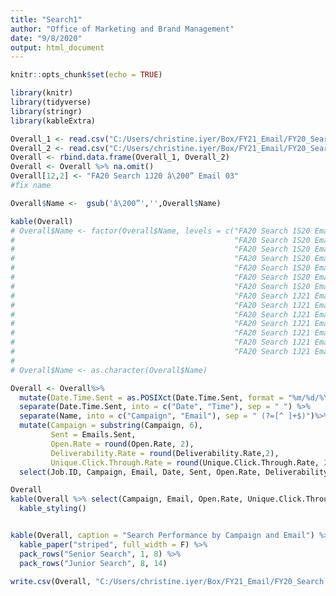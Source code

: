 ```yaml
---
title: "Search1"
author: "Office of Marketing and Brand Management"
date: "9/8/2020"
output: html_document
---
```


```r
knitr::opts_chunk$set(echo = TRUE)
```

```r
library(knitr)
library(tidyverse)
library(stringr)
library(kableExtra)
```

```r
Overall_1 <- read.csv("C:/Users/christine.iyer/Box/FY21_Email/FY20_Search _1_Email_Performance/Raw Data/Campaign (1).csv", header = T, stringsAsFactors = F)
Overall_2 <- read.csv("C:/Users/christine.iyer/Box/FY21_Email/FY20_Search _1_Email_Performance/Raw Data/Campaign (2).csv", header = T, stringsAsFactors = F)
Overall <- rbind.data.frame(Overall_1, Overall_2)
Overall <- Overall %>% na.omit()
Overall[12,2] <- "FA20 Search 1J20 â\200” Email 03"
#fix name

Overall$Name <-  gsub('â\200”','',Overall$Name)
```


```r
kable(Overall)
# Overall$Name <- factor(Overall$Name, levels = c("FA20 Search 1S20 Email 01", 
#                                                 "FA20 Search 1S20 Email 02",
#                                                 "FA20 Search 1S20 Email 03",
#                                                 "FA20 Search 1S20 Email 04",
#                                                 "FA20 Search 1S20 Email 05",
#                                                 "FA20 Search 1S20 Email 06",
#                                                 "FA20 Search 1S20 Email 07",
#                                                 "FA20 Search 1J21 Email 01", 
#                                                 "FA20 Search 1J21 Email 02", 
#                                                 "FA20 Search 1J21 Email 03",
#                                                 "FA20 Search 1J21 Email 04",
#                                                 "FA20 Search 1J21 Email 05",
#                                                 "FA20 Search 1J21 Email 06",
#                                                 "FA20 Search 1J21 Email 07"))
# 
# Overall$Name <- as.character(Overall$Name)

Overall <- Overall%>% 
  mutate(Date.Time.Sent = as.POSIXct(Date.Time.Sent, format = "%m/%d/%Y %I:%M %p")) %>% 
  separate(Date.Time.Sent, into = c("Date", "Time"), sep = " ") %>% 
  separate(Name, into = c("Campaign", "Email"), sep = " (?=[^ ]+$)")%>% 
  mutate(Campaign = substring(Campaign, 6),
         Sent = Emails.Sent, 
         Open.Rate = round(Open.Rate, 2), 
         Deliverability.Rate = round(Deliverability.Rate,2),
         Unique.Click.Through.Rate = round(Unique.Click.Through.Rate, 2)) %>% 
  select(Job.ID, Campaign, Email, Date, Sent, Open.Rate, Deliverability.Rate, Unique.Click.Through.Rate)

Overall
kable(Overall %>% select(Campaign, Email, Open.Rate, Unique.Click.Through.Rate)) %>% 
  kable_styling()


kable(Overall, caption = "Search Performance by Campaign and Email") %>%
  kable_paper("striped", full_width = F) %>%
  pack_rows("Senior Search", 1, 8) %>%
  pack_rows("Junior Search", 8, 14)     
```


```r
write.csv(Overall, "C:/Users/christine.iyer/Box/FY21_Email/FY20_Search _1_Email_Performance/Raw Data/Overall.csv", row.names = F)
```





